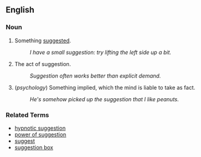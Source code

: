 ==English==

===Noun===
# Something [[suggest]]ed.
#: ''I have a small suggestion: try lifting the left side up a bit.''
# The act of suggestion.
#: ''Suggestion often works better than explicit demand.''
# (''psychology'') Something implied, which the mind is liable to take as fact.
#: ''He's somehow picked up the suggestion that I like peanuts.''

===Related Terms===
*[[hypnotic suggestion]]
*[[power of suggestion]]
*[[suggest]]
*[[suggestion box]]